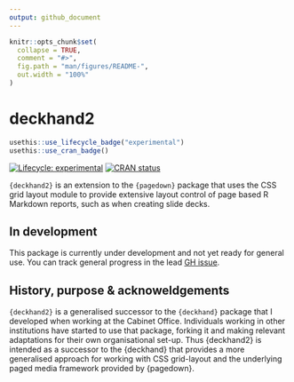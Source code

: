 ```yaml
---
output: github_document
---
```


<!-- README.md is generated from README.Rmd. Please edit that file -->

```r
knitr::opts_chunk$set(
  collapse = TRUE,
  comment = "#>",
  fig.path = "man/figures/README-",
  out.width = "100%"
)
```

# deckhand2

<!-- badges: start -->
```r
usethis::use_lifecycle_badge("experimental")
usethis::use_cran_badge()
```
[![Lifecycle: experimental](https://img.shields.io/badge/lifecycle-experimental-orange.svg)](https://lifecycle.r-lib.org/articles/stages.html#experimental)
[![CRAN status](https://www.r-pkg.org/badges/version/deckhand2)](https://CRAN.R-project.org/package=deckhand2)
<!-- badges: end -->

`{deckhand2}` is an extension to the `{pagedown}` package that uses the CSS grid
layout module to provide extensive layout control of page based R Markdown
reports, such as when creating slide decks.

## In development
This package is currently under development and not yet ready for general use.
You can track general progress in the lead [GH issue](https://github.com/mattkerlogue/deckhand2/issues/1).

## History, purpose & acknoweldgements

`{deckhand2}` is a generalised successor to the `{deckhand}` package that I
developed when working at the Cabinet Office. Individuals working in other
institutions have started to use that package, forking it and making relevant
adaptations for their own organisational set-up. Thus {deckhand2} is intended
as a successor to the {deckhand} that provides a more generalised approach for
working with CSS grid-layout and the underlying paged media framework provided
by {pagedown}.


